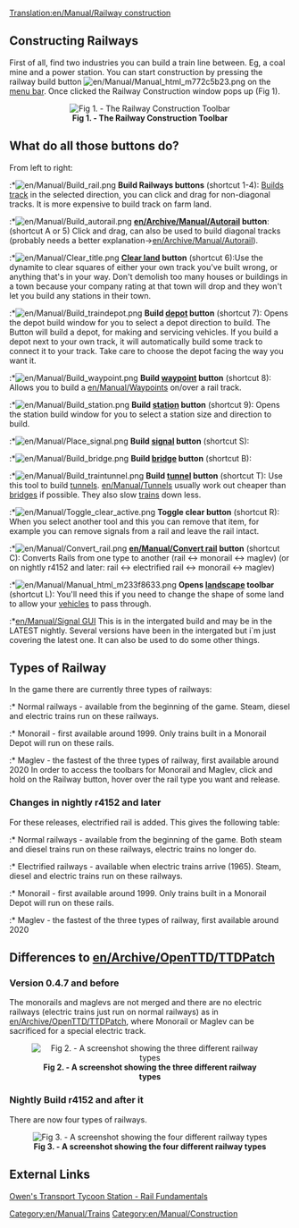 [[Translation:en/Manual/Railway construction]]
[[Category:en/Manual/Trains]]
[[Category:en/Manual/Construction]]

==Constructing Railways==
First of all, find two industries you can build a train line between. Eg, a coal mine and a power station. You can start construction by pressing the railway build button [[File:en/Manual/Manual html m772c5b23.png]] on the [[en/Manual/Game interface|menu bar]]. Once clicked the Railway Construction window pops up (Fig 1).

<center>[[File:en/Manual/Railroad Construction.png|center|frame|'''Fig 1. - The Railway Construction Toolbar''']]
</center>

==What do all those buttons do?==
From left to right:
:*[[File:en/Manual/Build rail.png]] '''Build Railways buttons''' (shortcut 1-4): [[en/Manual/Building tracks|Builds track]] in the selected direction, you can click and drag for non-diagonal tracks. It is more expensive to build track on farm land.
:*[[File:en/Manual/Build autorail.png]] '''[[en/Archive/Manual/Autorail]] button''': (shortcut A or 5) Click and drag, can also be used to build diagonal tracks (probably needs a better explanation->[[en/Archive/Manual/Autorail]]).
:*[[File:en/Manual/Clear title.png]] '''[[en/Manual/Landscaping|Clear land]] button''' (shortcut 6):Use the dynamite to clear squares of either your own track you've built wrong, or anything that's in your way. Don't demolish too many houses or buildings in a town because your company rating at that town will drop and they won't let you build any stations in their town.
:*[[File:en/Manual/Build traindepot.png]] '''Build [[en/Manual/Depots|depot]] button''' (shortcut 7): Opens the depot build window for you to select a depot direction to build. The Button will build a depot, for making and servicing vehicles. If you build a depot next to your own track, it will automatically build some track to connect it to your track. Take care to choose the depot facing the way you want it.
:*[[File:en/Manual/Build waypoint.png]] '''Build [[en/Manual/Waypoints|waypoint]] button''' (shortcut 8): Allows you to build a [[en/Manual/Waypoints]] on/over a rail track.
:*[[File:en/Manual/Build station.png]] '''Build [[en/Manual/Stations|station]] button''' (shortcut 9): Opens the station build window for you to select a station size and direction to build.
:*[[File:en/Manual/Place signal.png]] '''Build [[en/Manual/Signals|signal]] button''' (shortcut S):
:*[[File:en/Manual/Build bridge.png]] '''Build [[en/Manual/Bridges|bridge]] button''' (shortcut B):
:*[[File:en/Manual/Build traintunnel.png]] '''Build [[en/Manual/Tunnels|tunnel]] button''' (shortcut T): Use this tool to build [[en/Manual/Tunnels|tunnels]]. [[en/Manual/Tunnels]] usually work out cheaper than [[en/Manual/Bridges|bridges]] if possible. They also slow [[en/Manual/Trains|trains]] down less.
:*[[File:en/Manual/Toggle clear active.png]] '''Toggle clear button''' (shortcut R): When you select another tool and this you can remove that item, for example you can remove signals from a rail and leave the rail intact.
:*[[File:en/Manual/Convert rail.png]] '''[[en/Manual/Convert rail]] button''' (shortcut C): Converts Rails from one type to another (rail <-> monorail <-> maglev) (or on nightly r4152 and later: rail <-> electrified rail <-> monorail <-> maglev)
:*[[File:en/Manual/Manual html m233f8633.png]] '''Opens [[en/Manual/Landscaping|landscape]] toolbar''' (shortcut L): You'll need this if you need to change the shape of some land to allow your [[en/Manual/Vehicles|vehicles]] to pass through.
:*[[en/Manual/Signal GUI]]
This is in the intergated build and may be in the LATEST nightly.
Several versions have been in the intergated but i`m just covering the latest one. It can also be used to do some other things.

==Types of Railway==
In the game there are currently three types of railways: 
:* Normal railways - available from the beginning of the game. Steam, diesel and electric trains run on these railways.
:* Monorail - first available around 1999. Only trains built in a Monorail Depot will run on these rails.
:* Maglev - the fastest of the three types of railway, first available around 2020
In order to access the toolbars for Monorail and Maglev, click and hold on the Railway button, hover over the rail type you want and release.

===Changes in nightly r4152 and later===
For these releases, electrified rail is added. This gives the following table:
:* Normal railways - available from the beginning of the game. Both steam and diesel trains run on these railways, electric trains no longer do.
:* Electrified railways - available when electric trains arrive (1965). Steam, diesel and electric trains run on these railways.
:* Monorail - first available around 1999. Only trains built in a Monorail Depot will run on these rails.
:* Maglev - the fastest of the three types of railway, first available around 2020

==Differences to [[en/Archive/OpenTTD/TTDPatch]]==
===Version 0.4.7 and before===
The monorails and maglevs are not merged and there are no electric railways (electric trains just run on normal railways) as in [[en/Archive/OpenTTD/TTDPatch]], where Monorail or Maglev can be sacrificed for a special electric track.

<center>[[File:en/Types of railway.png|center|frame|'''Fig 2. - A screenshot showing the three different railway types''']]</center>

===Nightly Build r4152 and after it===
There are now four types of railways.

<center>[[File:en/Manual/4 Types of railway.png|center|frame|'''Fig 3. - A screenshot showing the four different railway types''']]</center>

==External Links==
[http://www.transporttycoon.net/rail Owen's Transport Tycoon Station - Rail Fundamentals]